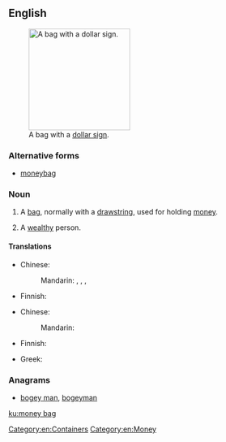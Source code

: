 {{also|moneybag}}
==English==
[[File:Mcol money bag.svg|thumb|200px|upright|A bag with a [[dollar sign]].]]

===Alternative forms===
* [[moneybag]]

===Noun===
{{en-noun}}

# A [[bag]], normally with a [[drawstring]], used for holding [[money]].
# {{context|in the plural|lang=en}} A [[wealthy]] person.

====Translations====
{{trans-top|bag used for holding money}}
* Chinese:
*: Mandarin: {{t|cmn|錢袋|sc=Hani}}, {{t+|cmn|钱袋|tr=qiándài|sc=Hani}}, {{t|cmn|錢袋子|sc=Hani}}, {{t|cmn|钱袋子|tr=qiándàizi|sc=Hani}}
{{trans-mid}}
* Finnish: {{t|fi|rahasäkki}}
{{trans-bottom}}

{{trans-top|wealthy person}}
* Chinese:
*: Mandarin: {{t+|cmn|富翁|tr=fùwēng|sc=Hani}}
{{trans-mid}}
* Finnish: {{t|fi|kroisos}}
{{trans-bottom}}

{{checktrans-top}}
* Greek: {{t|el|πουγκί|n}}
{{trans-bottom}}

===Anagrams===
* [[bogey man#English|bogey man]], [[bogeyman#English|bogeyman]]

{{Commonscat|Moneybags}}

[[Category:en:Containers]]
[[Category:en:Money]]

[[ku:money bag]]
